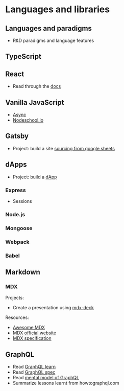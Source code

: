 # Languages and libraries

## Languages and paradigms

- R&D paradigms and language features

## TypeScript

## React

- Read through the [docs](https://reactjs.org/docs/getting-started.html)

## Vanilla JavaScript

- [Async](https://dev.to/kartik2406/async-operations-in-javascript-1k2c)
- [Nodeschool.io](https://nodeschool.io/)

## Gatsby

- Project: build a site [sourcing from google
  sheets](https://www.npmjs.com/package/gatsby-source-google-sheets)

## dApps

- Project: build a [dApp](https://app.co)

### Express

- Sessions

### Node.js

### Mongoose

### Webpack

### Babel

## Markdown

### MDX

Projects:

- Create a presentation using [mdx-deck](https://github.com/jxnblk/mdx-deck)

Resources:

- [Awesome MDX](https://github.com/transitive-bullshit/awesome-mdx)
- [MDX official website](https://mdxjs.com/)
- [MDX specification](https://github.com/mdx-js/specification)

## GraphQL

- Read [GraphQL learn](https://graphql.org/learn/)
- Read [GraphQL spec](https://facebook.github.io/graphql/draft)
- Read [mental model of
  GraphQL](https://blog.apollographql.com/the-concepts-of-graphql-bc68bd819be3)
- Summarize lessons learnt from howtographql.com
